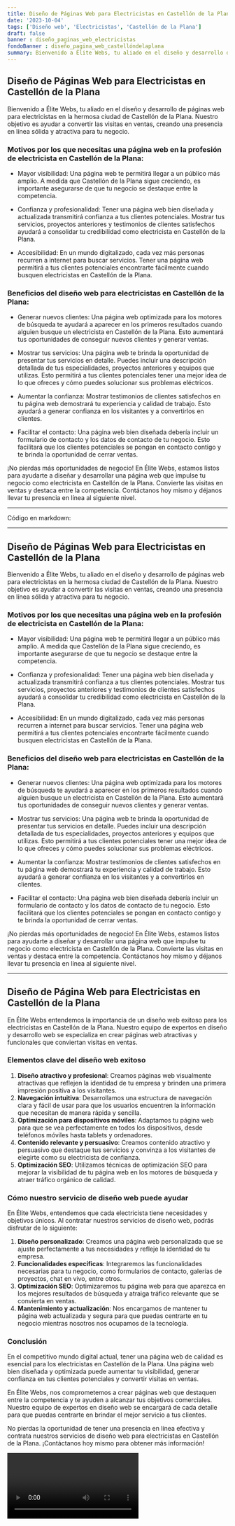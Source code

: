 ```yaml
---
title: Diseño de Páginas Web para Electricistas en Castellón de la Plana
date: '2023-10-04'
tags: ['Diseño web', 'Electricistas', 'Castellón de la Plana']
draft: false
banner : diseño_paginas_web_electricistas
fondoBanner : diseño_pagina_web_castellóndelaplana
summary: Bienvenido a Élite Webs, tu aliado en el diseño y desarrollo de páginas web para electricistas en la hermosa ciudad de Castellón de la Plana. Nuestro objetivo es ayudar a convertir las visitas en ventas, creando una presencia en línea sólida y atractiva para tu negocio. 
---
```


## Diseño de Páginas Web para Electricistas en Castellón de la Plana

Bienvenido a Élite Webs, tu aliado en el diseño y desarrollo de páginas web para electricistas en la hermosa ciudad de Castellón de la Plana. Nuestro objetivo es ayudar a convertir las visitas en ventas, creando una presencia en línea sólida y atractiva para tu negocio. 

### Motivos por los que necesitas una página web en la profesión de electricista en Castellón de la Plana:

- Mayor visibilidad: Una página web te permitirá llegar a un público más amplio. A medida que Castellón de la Plana sigue creciendo, es importante asegurarse de que tu negocio se destaque entre la competencia. 

- Confianza y profesionalidad: Tener una página web bien diseñada y actualizada transmitirá confianza a tus clientes potenciales. Mostrar tus servicios, proyectos anteriores y testimonios de clientes satisfechos ayudará a consolidar tu credibilidad como electricista en Castellón de la Plana.

- Accesibilidad: En un mundo digitalizado, cada vez más personas recurren a internet para buscar servicios. Tener una página web permitirá a tus clientes potenciales encontrarte fácilmente cuando busquen electricistas en Castellón de la Plana.

### Beneficios del diseño web para electricistas en Castellón de la Plana:

- Generar nuevos clientes: Una página web optimizada para los motores de búsqueda te ayudará a aparecer en los primeros resultados cuando alguien busque un electricista en Castellón de la Plana. Esto aumentará tus oportunidades de conseguir nuevos clientes y generar ventas.

- Mostrar tus servicios: Una página web te brinda la oportunidad de presentar tus servicios en detalle. Puedes incluir una descripción detallada de tus especialidades, proyectos anteriores y equipos que utilizas. Esto permitirá a tus clientes potenciales tener una mejor idea de lo que ofreces y cómo puedes solucionar sus problemas eléctricos.

- Aumentar la confianza: Mostrar testimonios de clientes satisfechos en tu página web demostrará tu experiencia y calidad de trabajo. Esto ayudará a generar confianza en los visitantes y a convertirlos en clientes.

- Facilitar el contacto: Una página web bien diseñada debería incluir un formulario de contacto y los datos de contacto de tu negocio. Esto facilitará que los clientes potenciales se pongan en contacto contigo y te brinda la oportunidad de cerrar ventas.

¡No pierdas más oportunidades de negocio! En Élite Webs, estamos listos para ayudarte a diseñar y desarrollar una página web que impulse tu negocio como electricista en Castellón de la Plana. Convierte las visitas en ventas y destaca entre la competencia. Contáctanos hoy mismo y déjanos llevar tu presencia en línea al siguiente nivel.

---
Código en markdown:

***
## Diseño de Páginas Web para Electricistas en Castellón de la Plana

Bienvenido a Élite Webs, tu aliado en el diseño y desarrollo de páginas web para electricistas en la hermosa ciudad de Castellón de la Plana. Nuestro objetivo es ayudar a convertir las visitas en ventas, creando una presencia en línea sólida y atractiva para tu negocio. 

### Motivos por los que necesitas una página web en la profesión de electricista en Castellón de la Plana:

- Mayor visibilidad: Una página web te permitirá llegar a un público más amplio. A medida que Castellón de la Plana sigue creciendo, es importante asegurarse de que tu negocio se destaque entre la competencia. 

- Confianza y profesionalidad: Tener una página web bien diseñada y actualizada transmitirá confianza a tus clientes potenciales. Mostrar tus servicios, proyectos anteriores y testimonios de clientes satisfechos ayudará a consolidar tu credibilidad como electricista en Castellón de la Plana.

- Accesibilidad: En un mundo digitalizado, cada vez más personas recurren a internet para buscar servicios. Tener una página web permitirá a tus clientes potenciales encontrarte fácilmente cuando busquen electricistas en Castellón de la Plana.

### Beneficios del diseño web para electricistas en Castellón de la Plana:

- Generar nuevos clientes: Una página web optimizada para los motores de búsqueda te ayudará a aparecer en los primeros resultados cuando alguien busque un electricista en Castellón de la Plana. Esto aumentará tus oportunidades de conseguir nuevos clientes y generar ventas.

- Mostrar tus servicios: Una página web te brinda la oportunidad de presentar tus servicios en detalle. Puedes incluir una descripción detallada de tus especialidades, proyectos anteriores y equipos que utilizas. Esto permitirá a tus clientes potenciales tener una mejor idea de lo que ofreces y cómo puedes solucionar sus problemas eléctricos.

- Aumentar la confianza: Mostrar testimonios de clientes satisfechos en tu página web demostrará tu experiencia y calidad de trabajo. Esto ayudará a generar confianza en los visitantes y a convertirlos en clientes.

- Facilitar el contacto: Una página web bien diseñada debería incluir un formulario de contacto y los datos de contacto de tu negocio. Esto facilitará que los clientes potenciales se pongan en contacto contigo y te brinda la oportunidad de cerrar ventas.

¡No pierdas más oportunidades de negocio! En Élite Webs, estamos listos para ayudarte a diseñar y desarrollar una página web que impulse tu negocio como electricista en Castellón de la Plana. Convierte las visitas en ventas y destaca entre la competencia. Contáctanos hoy mismo y déjanos llevar tu presencia en línea al siguiente nivel.
***


<GifSeo />

<Cta />

## Diseño de Página Web para Electricistas en Castellón de la Plana

En Élite Webs entendemos la importancia de un diseño web exitoso para los electricistas en Castellón de la Plana. Nuestro equipo de expertos en diseño y desarrollo web se especializa en crear páginas web atractivas y funcionales que conviertan visitas en ventas.

### Elementos clave del diseño web exitoso

1. **Diseño atractivo y profesional**: Creamos páginas web visualmente atractivas que reflejen la identidad de tu empresa y brinden una primera impresión positiva a los visitantes.
2. **Navegación intuitiva**: Desarrollamos una estructura de navegación clara y fácil de usar para que los usuarios encuentren la información que necesitan de manera rápida y sencilla.
3. **Optimización para dispositivos móviles**: Adaptamos tu página web para que se vea perfectamente en todos los dispositivos, desde teléfonos móviles hasta tablets y ordenadores.
4. **Contenido relevante y persuasivo**: Creamos contenido atractivo y persuasivo que destaque tus servicios y convinza a los visitantes de elegirte como su electricista de confianza.
5. **Optimización SEO**: Utilizamos técnicas de optimización SEO para mejorar la visibilidad de tu página web en los motores de búsqueda y atraer tráfico orgánico de calidad.

### Cómo nuestro servicio de diseño web puede ayudar

En Élite Webs, entendemos que cada electricista tiene necesidades y objetivos únicos. Al contratar nuestros servicios de diseño web, podrás disfrutar de lo siguiente:

1. **Diseño personalizado**: Creamos una página web personalizada que se ajuste perfectamente a tus necesidades y refleje la identidad de tu empresa.
2. **Funcionalidades específicas**: Integraremos las funcionalidades necesarias para tu negocio, como formularios de contacto, galerías de proyectos, chat en vivo, entre otros.
3. **Optimización SEO**: Optimizaremos tu página web para que aparezca en los mejores resultados de búsqueda y atraiga tráfico relevante que se convierta en ventas.
4. **Mantenimiento y actualización**: Nos encargamos de mantener tu página web actualizada y segura para que puedas centrarte en tu negocio mientras nosotros nos ocupamos de la tecnología.

### Conclusión

En el competitivo mundo digital actual, tener una página web de calidad es esencial para los electricistas en Castellón de la Plana. Una página web bien diseñada y optimizada puede aumentar tu visibilidad, generar confianza en tus clientes potenciales y convertir visitas en ventas.

En Élite Webs, nos comprometemos a crear páginas web que destaquen entre la competencia y te ayuden a alcanzar tus objetivos comerciales. Nuestro equipo de expertos en diseño web se encargará de cada detalle para que puedas centrarte en brindar el mejor servicio a tus clientes.

No pierdas la oportunidad de tener una presencia en línea efectiva y contrata nuestros servicios de diseño web para electricistas en Castellón de la Plana. ¡Contáctanos hoy mismo para obtener más información!

<Video />

<CtaBot job='Electricistas' city='Castellón de la Plana'/>

<Gmaps query='Castellón de la Plana+españa+maps' />